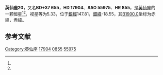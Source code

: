 {{Starbox begin
| name = 英仙座20
}}
{{Starbox observe
| epoch = [[J2000.0|J2000.0]]
| constell = [[英仙座|英仙座]]<ref name=SIMBAD>{{cite web
 | url=http://simbad.u-strasbg.fr/simbad/sim-id?Ident=HR+855
 | title =Pulsating variable Star
 | publisher=Centre de Données astronomiques de Strasbourg
 | work=SIMBAD
 | accessdate=2012-07-13}}</ref><ref name=DATA>{{cite web
 | url=http://vizier.u-strasbg.fr/viz-bin/VizieR-5?-out.add=.&-source=5050&-corr=PK=HR&-out.max=9999&HR=855
 | title=VizieR Detailed Page
 | accessdate=2012-07-13
 | archive-date=2016-03-05
 | archive-url=https://web.archive.org/web/20160305051022/http://vizier.u-strasbg.fr/viz-bin/VizieR-5?-out.add=.&-source=5050&-corr=PK=HR&-out.max=9999&HR=855
 | dead-url=no
 }}</ref>
| 星官 = 
| ra = {{RA|2|53|42.6}}<ref name=SIMBAD /><ref name=DATA />
| dec = {{DEC|+38|20|15}}<ref name=SIMBAD /><ref name=DATA />
| appmag_v = 5.33<ref name=SIMBAD /><ref name=DATA />
}}
{{Starbox character
| class = F4IV<ref name=SIMBAD /><ref name=DATA />
| b-v = 0.41<ref name=SIMBAD /><ref name=DATA />
| u-b = 0.04<ref name=SIMBAD /><ref name=DATA />
| r-i = <ref name=SIMBAD /><ref name=DATA />
| variable = 
}}
{{Starbox astrometry
| radial_v = 0.04
| prop_mo_ra = 6
| parallax = 0.011
| p_error = 
}}
{{Starbox catalog
| names =BD+37 655，[[SAO星表|SAO]] 55975，[[HD星表|HD]] 17904，[[HR星表|HR]] 855}}
{{Starbox reference |Simbad=HR+855}}
{{Starbox end}}

'''英仙座20'''，又名'''BD+37 655'''，'''HD 17904'''、'''SAO 55975'''、'''HR 855'''，是[[英仙座|英仙座]]的一颗恒星<ref name=SIMBAD /><ref name=DATA />，视星等为5.33，位于[[銀道座標系|銀經]]147.81，[[銀道座標系|銀緯]]-18.55，其[[B1900.0|B1900.0]]坐标为赤經{{RA|2|47|23.7}}，赤緯{{DEC|+37|-18.55|48}}。

== 参考文献 ==
{{reflist}}

{{star-stub}}

{{英仙座恒星}}
{{星官|大陵|8|21}}
[[Category:英仙座|Category:英仙座]]
[[Category:HD和HDE天體|17904]]
[[Category:HR天體|0855]]
[[Category:SAO天體|55975]]
